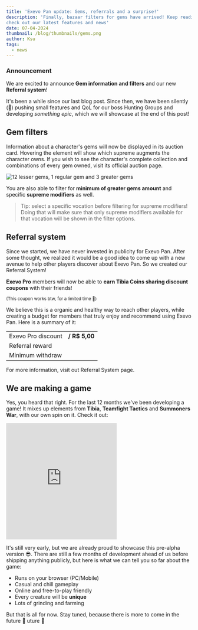```yaml
---
title: 'Exevo Pan update: Gems, referrals and a surprise!'
description: 'Finally, bazaar filters for gems have arrived! Keep reading to
check out our latest features and news'
date: 07-04-2024
thumbnail: /blog/thumbnails/gems.png
author: Ksu
tags:
  - news
---
```


<TranslationAlert />

### Announcement

We are excited to announce **Gem information and filters** and our new **Referral system**!

It's been a while since our last blog post. Since then, we have been silently
(🥷) pushing small features and QoL for our boss Hunting Groups and developing
_something epic_, which we will showcase at the end of this post!

## Gem filters

Information about a character's gems will now be displayed in its auction
card. Hovering the element will show which supreme augments the character
owns. If you wish to see the character's complete collection and combinations
of every gem owned, visit its official auction page.

<Image
  src="/blog/images/gemsInfo.png"
  width={375}
  height={159}
  align="center"
  caption="12 lesser gems, 1 regular gem and 3 greater gems"
  alt="12 lesser gems, 1 regular gem and 3 greater gems"
  unoptimized
/>

You are also able to filter for **minimum of greater gems amount** and
specific **supreme modifiers** as well.

> Tip: select a specific vocation before filtering for supreme modifiers! Doing
that will make sure that only supreme modifiers available for that vocation
will be shown in the filter options.

## Referral system

Since we started, we have never invested in publicity for Exevo Pan. After some
thought, we realized it would be a good idea to come up with a new avenue
to help other players discover about Exevo Pan. So we created our <RouteLink
href="/dashboard/referrals">Referral System</RouteLink>!

<p><RouteLink href="/exevo-pro"><strong><span
className="rare-gradient-text">Exevo Pro</span></strong></RouteLink> members
will now be able to <strong>earn Tibia Coins sharing discount coupons</strong> with their
friends!</p>

<div className="text-center mx-auto">
<Coupon coupon="GEMS" />
<small style={{fontWeight: 300}}>(This coupon works btw, for a limited time 👀)</small>
</div>

We believe this is a organic and healthy way to reach other players, while
creating a budget for members that truly enjoy and recommend using Exevo Pan.
Here is a summary of it:

|  |  |
| :------ | :-------- |
| Exevo Pro discount  | <strong><TibiaCoin value={25} /> / R$ 5,00</strong>   |
| Referral reward  |   <strong><TibiaCoin value={25} /></strong>    |
| Minimum withdraw  |   <strong><TibiaCoin value={0} /></strong>    |

For more information, visit out <RouteLink
href="/dashboard/referrals">Referral System</RouteLink> page.

## We are making a game

Yes, you heard that right. For the last 12 months we've been developing a
game! It mixes up elements from **Tibia**, **Teamfight Tactics** and
**Summoners War**, with our own spin on it. Check it out:

<iframe height="315" src="https://www.youtube-nocookie.com/embed/htsvsOczZ3U?si=7qm8DRLVlz4RRn3T" title="YouTube video player" frameborder="0" allow="accelerometer; autoplay; clipboard-write; encrypted-media; gyroscope; picture-in-picture; web-share" referrerpolicy="strict-origin-when-cross-origin" allowfullscreen></iframe>

It's still very early, but we are already proud to showcase this pre-alpha
version 😎. There are still a few months of development ahead of us before
shipping anything publicly, but here is what we can tell you so far about the game:

- Runs on your browser (PC/Mobile)
- Casual and chill gameplay
- Online and free-to-play friendly
- Every creature will be **unique**
- Lots of grinding and farming

But that is all for now. Stay tuned, because there is more to come in the
future 🔮
uture 🔮
